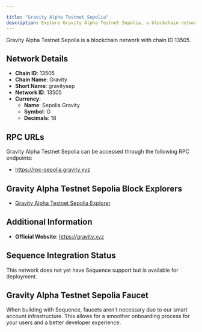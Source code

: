 ```yaml
---

title: "Gravity Alpha Testnet Sepolia"
description: Explore Gravity Alpha Testnet Sepolia, a blockchain network with chain ID 13505. Learn about its native currency, Sepolia Gravity, and how to interact with the network.
---
```




Gravity Alpha Testnet Sepolia is a blockchain network with chain ID 13505.

## Network Details

- **Chain ID**: 13505
- **Chain Name**: Gravity
- **Short Name**: gravitysep
- **Network ID**: 13505
- **Currency**: 
  - **Name**: Sepolia Gravity
  - **Symbol**: G
  - **Decimals**: 18

## RPC URLs

Gravity Alpha Testnet Sepolia can be accessed through the following RPC endpoints:

- https://rpc-sepolia.gravity.xyz

## Gravity Alpha Testnet Sepolia Block Explorers

- [Gravity Alpha Testnet Sepolia Explorer](https://explorer-sepolia.gravity.xyz)

## Additional Information

- **Official Website**: https://gravity.xyz

## Sequence Integration Status

This network does not yet have Sequence support but is available for deployment.

## Gravity Alpha Testnet Sepolia Faucet

When building with Sequence, faucets aren't necessary due to our smart account infrastructure. This allows for a smoother onboarding process for your users and a better developer experience.
